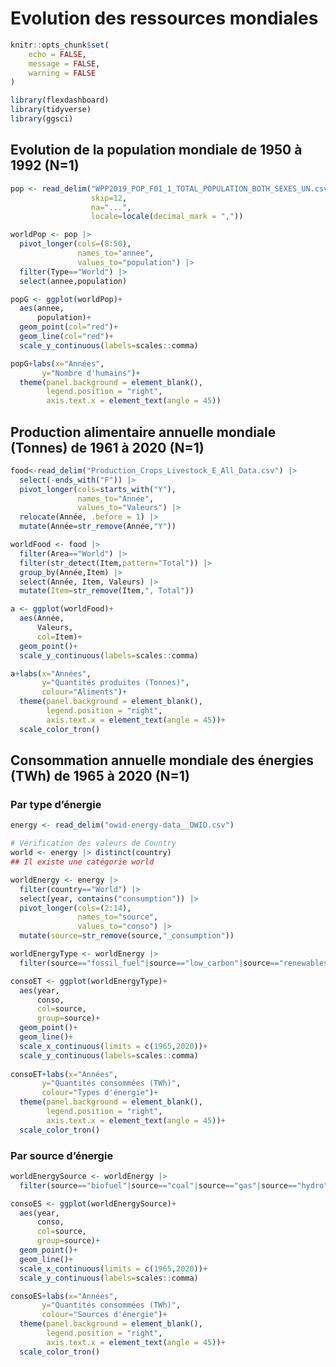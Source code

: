 # Evolution des ressources mondiales


```r
knitr::opts_chunk$set(
	echo = FALSE,
	message = FALSE,
	warning = FALSE
)

library(flexdashboard)
library(tidyverse)
library(ggsci)

```


##  Evolution de la population mondiale de 1950 à 1992 (N=1)

```r

pop <- read_delim("WPP2019_POP_F01_1_TOTAL_POPULATION_BOTH_SEXES_UN.csv",
                  skip=12,
                  na="...",
                  locale=locale(decimal_mark = ","))

worldPop <- pop |> 
  pivot_longer(cols=(8:50),
               names_to="annee",
               values_to="population") |> 
  filter(Type=="World") |> 
  select(annee,population)

popG <- ggplot(worldPop)+
  aes(annee,
      population)+
  geom_point(col="red")+
  geom_line(col="red")+
  scale_y_continuous(labels=scales::comma)

popG+labs(x="Années",
       y="Nombre d'humains")+
  theme(panel.background = element_blank(),
        legend.position = "right",
        axis.text.x = element_text(angle = 45))

```


## Production alimentaire annuelle mondiale (Tonnes) de 1961 à 2020 (N=1)

```r

food<-read_delim("Production_Crops_Livestock_E_All_Data.csv") |> 
  select(-ends_with("F")) |> 
  pivot_longer(cols=starts_with("Y"),
               names_to="Année",
               values_to="Valeurs") |> 
  relocate(Année, .before = 1) |> 
  mutate(Année=str_remove(Année,"Y"))

worldFood <- food |> 
  filter(Area=="World") |> 
  filter(str_detect(Item,pattern="Total")) |> 
  group_by(Année,Item) |> 
  select(Année, Item, Valeurs) |> 
  mutate(Item=str_remove(Item,", Total"))

a <- ggplot(worldFood)+
  aes(Année,
      Valeurs,
      col=Item)+
  geom_point()+
  scale_y_continuous(labels=scales::comma)

a+labs(x="Années",
       y="Quantités produites (Tonnes)",
       colour="Aliments")+
  theme(panel.background = element_blank(),
        legend.position = "right",
        axis.text.x = element_text(angle = 45))+
  scale_color_tron()

```


## Consommation annuelle mondiale des énergies (TWh) de 1965 à 2020 (N=1)

### Par type d'énergie

```r

energy <- read_delim("owid-energy-data__OWID.csv")

# Vérification des valeurs de Country
world <- energy |> distinct(country)
## Il existe une catégorie world

worldEnergy <- energy |> 
  filter(country=="World") |> 
  select(year, contains("consumption")) |> 
  pivot_longer(cols=(2:14),
               names_to="source",
               values_to="conso") |> 
  mutate(source=str_remove(source,"_consumption"))

worldEnergyType <- worldEnergy |> 
  filter(source=="fossil_fuel"|source=="low_carbon"|source=="renewables"|source=="other_renewable")

consoET <- ggplot(worldEnergyType)+
  aes(year,
      conso,
      col=source,
      group=source)+
  geom_point()+
  geom_line()+
  scale_x_continuous(limits = c(1965,2020))+
  scale_y_continuous(labels=scales::comma)
  
consoET+labs(x="Années",
       y="Quantités consommées (TWh)",
       colour="Types d'énergie")+
  theme(panel.background = element_blank(),
        legend.position = "right",
        axis.text.x = element_text(angle = 45))+
  scale_color_tron()

```

### Par source d'énergie

```r

worldEnergySource <- worldEnergy |> 
  filter(source=="biofuel"|source=="coal"|source=="gas"|source=="hydro"|source=="nuclear"|source=="oil"|source=="solar"|source=="wind")

consoES <- ggplot(worldEnergySource)+
  aes(year,
      conso,
      col=source,
      group=source)+
  geom_point()+
  geom_line()+
  scale_x_continuous(limits = c(1965,2020))+
  scale_y_continuous(labels=scales::comma)

consoES+labs(x="Années",
       y="Quantités consommées (TWh)",
       colour="Sources d'énergie")+
  theme(panel.background = element_blank(),
        legend.position = "right",
        axis.text.x = element_text(angle = 45))+
  scale_color_tron()

```
